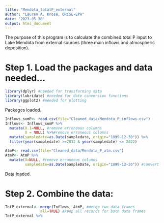 ```yaml
---
title: "Mendota_totalP_external"
author: "Lauren A. Knose, ORISE-EPA"
date: '2023-05-30'
output: html_document
---
```


The purpose of this program is to calculate the combined total P input to Lake 
Mendota from external sources (three main inflows and atmospheric deposition).

# Step 1. Load the packages and data needed...

```r
library(dplyr) #needed for transforming data
library(lubridate) #needed for date conversion functions
library(ggplot2) #needed for plotting
```

Packages loaded.

```r
Inflows_sumP<- read.csv(file="Cleaned_data/Mendota_P_inflows.csv")
Inflows<- Inflows_sumP %>%
  mutate(X.1=NULL, #remove erroneous columns
         X = NULL) %>%#remove erroneous columns
  mutate(sampledate=as.Date(sampledate, origin="1899-12-30")) %>%
  filter(year(sampledate) >=2012 & year(sampledate) <= 2022)

AtmP<- read.csv(file="Cleaned_data/Mendota_P_atm.csv")
AtmP<- AtmP %>%
  mutate(X=NULL, #remove erroneous columns
         sampledate=as.Date(SampleDate, origin="1899-12-30")) #convert to date
```

Data loaded.

# Step 2. Combine the data:

```r
TotP_external<- merge(Inflows, AtmP, #merge two data frames
                all=TRUE) #keep all records for both data frames
TotP_external %>%
  
```
